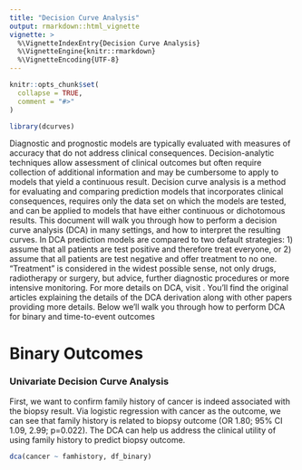 ```yaml
---
title: "Decision Curve Analysis"
output: rmarkdown::html_vignette
vignette: >
  %\VignetteIndexEntry{Decision Curve Analysis}
  %\VignetteEngine{knitr::rmarkdown}
  %\VignetteEncoding{UTF-8}
---
```


```r
knitr::opts_chunk$set(
  collapse = TRUE,
  comment = "#>"
)
```

```r
library(dcurves)
```

Diagnostic and prognostic models are typically evaluated with measures of accuracy that do not address
clinical consequences.
Decision-analytic techniques allow assessment of clinical outcomes but often require collection of additional information and may be cumbersome to apply to models that yield a continuous result.
Decision curve analysis is a method for evaluating and comparing prediction models that incorporates clinical consequences, requires only the data set on which the models are tested, and can be applied to models that have either continuous or dichotomous results.
This document will walk you through how to perform a decision curve analysis (DCA) in many settings, and how to interpret the resulting curves. 
In DCA prediction models are compared to two default strategies: 1) assume that all patients are test positive and therefore treat everyone, or 2) assume that all patients are test negative and offer treatment to no one. 
“Treatment” is considered in the widest possible sense, not only drugs, radiotherapy or surgery, but advice, further diagnostic procedures or more intensive monitoring.
For more details on DCA, visit [](decisioncurveanalysis.org).
You'll find the original articles explaining the details of the DCA derivation along with other papers providing more details. 
Below we'll walk you through how to perform DCA for binary and time-to-event outcomes

# Binary Outcomes

### Univariate Decision Curve Analysis

First, we want to confirm family history of cancer is indeed associated with the biopsy result. 
Via logistic regression with cancer as the outcome, we can see that family history is related to biopsy outcome (OR 1.80; 95% CI 1.09, 2.99; p=0.022). 
The DCA can help us address the clinical utility of using family history to predict biopsy outcome. 

```r
dca(cancer ~ famhistory, df_binary)
```
